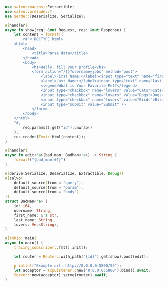 ```rust  title="extract-with-lifetimes/src/main.rs"
use salvo::macros::Extractible;
use salvo::prelude::*;
use serde::{Deserialize, Serialize};

#[handler]
async fn show(req: &mut Request, res: &mut Response) {
    let content = format!(
        r#"<!DOCTYPE html>
    <html>
        <head>
            <title>Parse data</title>
        </head>
        <body>
            <h1>Hello, fill your profile</h1>
            <form action="/{}?username=jobs" method="post">
                <label>First Name:</label><input type="text" name="first_name" />
                <label>Last Name:</label><input type="text" name="last_name" />
                <legend>What is Your Favorite Pet?</legend>
                <input type="checkbox" name="lovers" value="Cats">Cats<br>
                <input type="checkbox" name="lovers" value="Dogs">Dogs<br>
                <input type="checkbox" name="lovers" value="Birds">Birds<br>
                <input type="submit" value="Submit" />
            </form>
        </body>
    </html>
    "#,
        req.params().get("id").unwrap()
    );
    res.render(Text::Html(content));
}

#[handler]
async fn edit<'a>(bad_man: BadMan<'a>) -> String {
    format!("{bad_man:#?}")
}

#[derive(Serialize, Deserialize, Extractible, Debug)]
#[salvo(
    default_source(from = "query"),
    default_source(from = "param"),
    default_source(from = "body")
)]
struct BadMan<'a> {
    id: i64,
    username: String,
    first_name: &'a str,
    last_name: String,
    lovers: Vec<String>,
}

#[tokio::main]
async fn main() {
    tracing_subscriber::fmt().init();

    let router = Router::with_path("{id}").get(show).post(edit);

    println!("Example url: http://0.0.0.0:5800/95");
    let acceptor = TcpListener::new("0.0.0.0:5800").bind().await;
    Server::new(acceptor).serve(router).await;
}

```